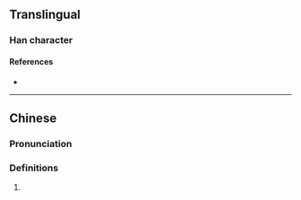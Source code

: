 {{character info}}
==Translingual==

===Han character===
{{Han char|rn=9|rad=人|as=13|sn=15|four=|canj=OYVG|ids=⿰亻雍}}

====References====
* {{Han ref|kx=0119.140|hdz=10228.010|uh=3495|ud=13461}}

----

==Chinese==
{{zh-forms}}

===Pronunciation===
{{zh-pron
|m=yāng
|c=zoeng1
|mc=y
|oc=y
|cat=a
}}
{{attention|yue|zoeng1 seems wrong}}

===Definitions===
{{zh-hanzi}}

# {{zh-only|㒕佭||㒕降}}